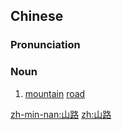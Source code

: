 ==Chinese==
{{zh-forms}}

===Pronunciation===
{{zh-pron
|m=shānlù
|c=saan1 lou6
|h=pfs=sân-lu
|mn=soaⁿ-lō͘
|cat=n
}}

===Noun===
{{zh-noun}}

# [[mountain]] [[road]]

[[zh-min-nan:山路]]
[[zh:山路]]